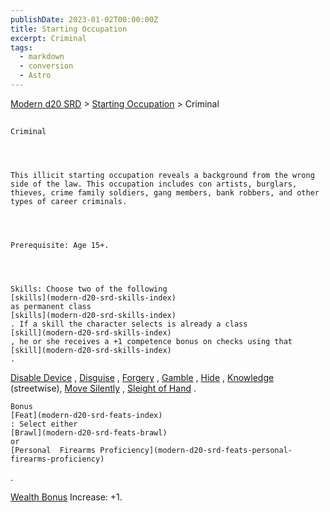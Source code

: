 ```yaml
---
publishDate: 2023-01-02T00:00:00Z
title: Starting Occupation
excerpt: Criminal
tags:
  - markdown
  - conversion
  - Astro
---
```


[Modern d20 SRD](/#modernD20) > [Starting Occupation](modern-d20-srd-starting-occupation-index) > Criminal

##

    Criminal




    This illicit starting occupation reveals a background from the wrong side of the law. This occupation includes con artists, burglars, thieves, crime family soldiers, gang members, bank robbers, and other types of career criminals.




    Prerequisite: Age 15+.




    Skills: Choose two of the following
    [skills](modern-d20-srd-skills-index)
    as permanent class
    [skills](modern-d20-srd-skills-index)
    . If a skill the character selects is already a class
    [skill](modern-d20-srd-skills-index)
    , he or she receives a +1 competence bonus on checks using that
    [skill](modern-d20-srd-skills-index)
    .

[Disable Device](modern-d20-srd-skills-disable-device)
,
[Disguise](modern-d20-srd-skills-disguise)
,
[Forgery](modern-d20-srd-skills-forgery)
,
[Gamble](modern-d20-srd-skills-gamble)
,
[Hide](modern-d20-srd-skills-hide)
,
[Knowledge](modern-d20-srd-skills-knowledge)
(streetwise),
[Move Silently](modern-d20-srd-skills-move-silently)
,
[Sleight of Hand](modern-d20-srd-skills-sleight-of-hand)
.

    Bonus
    [Feat](modern-d20-srd-feats-index)
    : Select either
    [Brawl](modern-d20-srd-feats-brawl)
    or
    [Personal  Firearms Proficiency](modern-d20-srd-feats-personal-firearms-proficiency)
.

[Wealth Bonus](modern-d20-srd-wealth-wealth-bonus)
Increase: +1.
